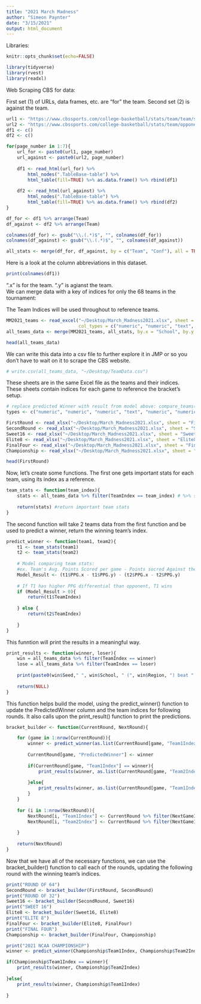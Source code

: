 ```yaml
---
title: "2021 March Madness"
author: "Simeon Paynter"
date: "3/15/2021"
output: html_document
---
```


Libraries: 

```r
knitr::opts_chunk$set(echo=FALSE)

library(tidyverse)
library(rvest)
library(readxl)
```

Web Scraping CBS for data:

First set (1) of URLs, data frames, etc. are "for" the team. Second set (2) is against the team.

```r
url1 <- "https://www.cbssports.com/college-basketball/stats/team/team/scoring/all-conf/?page="
url2 <- "https://www.cbssports.com/college-basketball/stats/team/opponent/scoring/all-conf/?page="
df1 <- c()
df2 <- c()

for(page_number in 1:7){
    url_for <- paste0(url1, page_number)
    url_against <- paste0(url2, page_number)
    
    df1 <- read_html(url_for) %>%
        html_nodes(".TableBase-table") %>%
        html_table(fill=TRUE) %>% as.data.frame() %>% rbind(df1)
    
    df2 <- read_html(url_against) %>% 
        html_nodes(".TableBase-table") %>%
        html_table(fill=TRUE) %>% as.data.frame() %>% rbind(df2)
}

df_for <- df1 %>% arrange(Team)
df_against <- df2 %>% arrange(Team)

colnames(df_for) <- gsub("\\.(.*)$", "", colnames(df_for))
colnames(df_against) <- gsub("\\.(.*)$", "", colnames(df_against))

all_stats <- merge(df_for, df_against, by = c("Team", "Conf"), all = TRUE)
```

Here is a look at the column abbreviations in this dataset.

```r
print(colnames(df1))
```

 ".x" is for the team. ".y" is agianst the team.  
We can merge data with a key of indices for only the 68 teams in the tournament:

The Team Indices will be used throughout to reference teams.

```r
MM2021_teams <- read_excel("~/Desktop/March_Madness2021.xlsx", sheet = "TeamStats", 
                           col_types = c("numeric", "numeric", "text", "text"))
all_teams_data <- merge(MM2021_teams, all_stats, by.x = "School", by.y = "Team")

head(all_teams_data)
```

We can write this data into a csv file to further explore it in JMP or so you don't have to wait on it to scrape the CBS website.

```r
# write.csv(all_teams_data, "~/Desktop/TeamData.csv")
```

These sheets are in the same Excel file as the teams and their indices.  
These sheets contain indices for each game to reference the bracket's setup.

```r
# replace predicted Winner with result from model above: compare_teams()
types <- c("numeric", "numeric", "numeric", "text", "numeric", "numeric")

FirstRound <- read_xlsx("~/Desktop/March_Madness2021.xlsx", sheet = "FirstRound", col_types = types) # Type in Winners from FirstFour
SecondRound <- read_xlsx("~/Desktop/March_Madness2021.xlsx", sheet = "SecondRound", col_types = types)
Sweet16 <- read_xlsx("~/Desktop/March_Madness2021.xlsx", sheet = "Sweet16", col_types = types)
Elite8 <- read_xlsx("~/Desktop/March_Madness2021.xlsx", sheet = "Elite8", col_types = types)
FinalFour <- read_xlsx("~/Desktop/March_Madness2021.xlsx", sheet = "FinalFour", col_types = types)
Championship <- read_xlsx("~/Desktop/March_Madness2021.xlsx", sheet = "Championship", col_types = types)

head(FirstRound)
```

Now, let's create some functions. The first one gets important stats for each team, using its index as a reference.

```r
team_stats <- function(team_index){
    stats <- all_teams_data %>% filter(TeamIndex == team_index) # %>% select()
    
    return(stats) #return important team stats
}
```

The second function will take 2 teams data from the first function and be used to predict a winner, return the winning team's index.

```r
predict_winner <- function(team1, team2){
    t1 <- team_stats(team1)
    t2 <- team_stats(team2)
    
    # Model comparing team stats:
    #ex. Team's Avg. Points Scored per game - Points socred Against them per game
    Model_Result <- (t1$PPG.x - t1$PPG.y) - (t2$PPG.x - t2$PPG.y)
    
    # If T1 has higher PPG differential than opponent, T1 wins
    if (Model_Result > 0){
        return(t1$TeamIndex)
        
    } else {
        return(t2$TeamIndex)
        
    }
}
```

This funntion will print the results in a meaningful way.

```r
print_results <- function(winner, loser){
    win = all_teams_data %>% filter(TeamIndex == winner)
    lose = all_teams_data %>% filter(TeamIndex == loser)
    
    print(paste0(win$Seed," ", win$School, " (", win$Region, ") beat ", lose$Seed, " ", lose$School, " (", lose$Region, ").", collapse = "\n"))
    
    return(NULL)
}
```

This function helps build the model, using the predict_winner() function to update the PredictedWinner column and the team indices for following rounds. It also calls upon the print_result() function to print the predictions.

```r
bracket_builder <- function(CurrentRound, NextRound){

    for (game in 1:nrow(CurrentRound)){
        winner <- predict_winner(as.list(CurrentRound[game, "Team1Index"]), as.list(CurrentRound[game, "Team2Index"]))
        
        CurrentRound[game, "PredictedWinner"] <- winner
        
        if(CurrentRound[game, "Team1Index"] == winner){
            print_results(winner, as.list(CurrentRound[game, "Team2Index"]))
            
        }else{
            print_results(winner, as.list(CurrentRound[game, "Team1Index"]))
        }
    }
    
    for (i in 1:nrow(NextRound)){
        NextRound[i, "Team1Index"] <- CurrentRound %>% filter(NextGameIndex == as.list(NextRound[i, "GameIndex"])) %>% slice_head(n=1) %>% select(PredictedWinner)
        NextRound[i, "Team2Index"] <- CurrentRound %>% filter(NextGameIndex == as.list(NextRound[i, "GameIndex"])) %>% slice_tail(n=1) %>% select(PredictedWinner)
    
    }
    
    return(NextRound)
}
```

Now that we have all of the necessary functions, we can use the bracket_builder() function to call each of the rounds, updating the following round with the winning team's indices.

```r
print("ROUND OF 64")
SecondRound <- bracket_builder(FirstRound, SecondRound)
print("ROUND OF 32")
Sweet16 <- bracket_builder(SecondRound, Sweet16)
print("SWEET 16")
Elite8 <- bracket_builder(Sweet16, Elite8)
print("ELITE 8")
FinalFour <- bracket_builder(Elite8, FinalFour)
print("FINAL FOUR")
Championship <- bracket_builder(FinalFour, Championship)

print("2021 NCAA CHAMPIONSHIP")
winner <- predict_winner(Championship$Team1Index, Championship$Team2Index)

if(Championship$Team1Index == winner){
    print_results(winner, Championship$Team2Index)
            
}else{
    print_results(winner, Championship$Team1Index)
  
}
```

